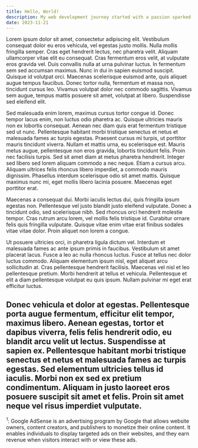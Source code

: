 ```yaml
---
title: Hello, World!
description: My web development journey started with a passion sparked during my introduction to the field, driving my wholehearted pursuit of this dynamic domain.
date: 2023-11-21
---
```

Lorem ipsum dolor sit amet, consectetur adipiscing elit. Vestibulum consequat dolor eu eros vehicula, vel egestas justo mollis. Nulla mollis fringilla semper. Cras eget hendrerit lectus, nec pharetra velit. Aliquam ullamcorper vitae elit eu consequat. Cras fermentum eros velit, at vulputate eros gravida vel. Duis convallis nulla at urna pulvinar luctus. In fermentum sem sed accumsan maximus. Nunc in dui in sapien euismod suscipit. Quisque id volutpat orci. Maecenas scelerisque euismod ante, quis aliquet augue tempus faucibus. Donec tortor nulla, fermentum et massa non, tincidunt cursus leo. Vivamus volutpat dolor nec commodo sagittis. Vivamus sem augue, tempus mattis posuere sit amet, volutpat at libero. Suspendisse sed eleifend elit.

Sed malesuada enim lorem, maximus cursus tortor congue id. Donec tempor lacus enim, non luctus odio pharetra ac. Quisque ultricies mauris non ex lobortis consequat. Aenean nec diam quis erat fermentum tristique sed ut nunc. Pellentesque habitant morbi tristique senectus et netus et malesuada fames ac turpis egestas. Praesent cursus mi turpis, ut porttitor mauris tincidunt viverra. Nullam et mattis urna, eu scelerisque est. Mauris metus augue, pellentesque non eros gravida, lobortis tincidunt felis. Proin nec facilisis turpis. Sed sit amet diam at metus pharetra hendrerit. Integer sed libero sed lorem aliquam commodo a nec neque. Etiam a cursus arcu. Aliquam ultrices felis rhoncus libero imperdiet, a commodo mauris dignissim. Phasellus interdum scelerisque odio sit amet mattis. Quisque maximus nunc mi, eget mollis libero lacinia posuere. Maecenas eget porttitor erat.

Maecenas a consequat dui. Morbi iaculis lectus dui, quis fringilla ipsum egestas non. Pellentesque vel justo blandit justo eleifend vulputate. Donec a tincidunt odio, sed scelerisque nibh. Sed rhoncus orci hendrerit molestie tempor. Cras rutrum arcu lorem, vel mollis felis tristique id. Curabitur ornare felis quis fringilla vulputate. Quisque vitae enim vitae erat finibus sodales vitae vitae dolor. Proin aliquet non lorem a congue.

Ut posuere ultricies orci, in pharetra ligula dictum vel. Interdum et malesuada fames ac ante ipsum primis in faucibus. Vestibulum sit amet placerat lacus. Fusce a leo ac nulla rhoncus luctus. Fusce at tellus nec dolor luctus commodo. Aliquam elementum ipsum nisl, eget aliquet arcu sollicitudin at. Cras pellentesque hendrerit facilisis. Maecenas vel nisl et leo pellentesque pretium. Morbi hendrerit at tellus et vehicula. Pellentesque et elit a diam pellentesque volutpat eu quis ipsum. Nullam pulvinar mi eget erat efficitur luctus.

Donec vehicula et dolor at egestas. Pellentesque porta augue fermentum, efficitur elit tempor, maximus libero. Aenean egestas, tortor et dapibus viverra, felis felis hendrerit odio, eu blandit arcu velit ut lectus. Suspendisse at sapien ex. Pellentesque habitant morbi tristique senectus et netus et malesuada fames ac turpis egestas. Sed elementum ultricies tellus id iaculis. Morbi non ex sed ex pretium condimentum. Aliquam in justo laoreet eros posuere suscipit sit amet et felis. Proin sit amet neque vel risus imperdiet vulputate.
---

<sup>1</sup>: Google AdSense is an advertising program by Google that allows website owners, content creators, and publishers to monetize their online content. It enables individuals to display targeted ads on their websites, and they earn revenue when visitors interact with or view these ads.